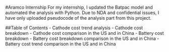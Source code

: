 #Aramco Internship
For my internship, I updated the Batpac model and automated the analysis with Python. Due to NDA and confidential issues, I have only uploaded pseudocode of the analysis part from this project. 


##Table of Contents
- Cathode cost trend analysis
- Cathode cost breakdown
- Cathode cost comparison in the US and in China 
- Battery cost breakdown
- Battery cost breakdown comparison in the US and in China 
- Battery cost trend comparison in the US and in China 
